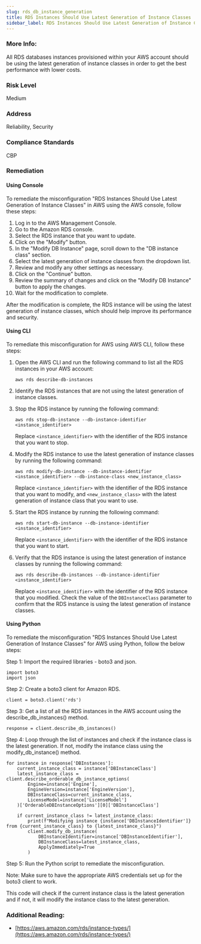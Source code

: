 ```yaml
---
slug: rds_db_instance_generation
title: RDS Instances Should Use Latest Generation of Instance Classes
sidebar_label: RDS Instances Should Use Latest Generation of Instance Classes
---
```


### More Info:

All RDS databases instances provisioned within your AWS account should be using the latest generation of instance classes in order to get the best performance with lower costs.

### Risk Level

Medium

### Address

Reliability, Security

### Compliance Standards

CBP

### Remediation

#### Using Console

To remediate the misconfiguration "RDS Instances Should Use Latest Generation of Instance Classes" in AWS using the AWS console, follow these steps:

1. Log in to the AWS Management Console.
2. Go to the Amazon RDS console.
3. Select the RDS instance that you want to update.
4. Click on the "Modify" button.
5. In the "Modify DB Instance" page, scroll down to the "DB instance class" section.
6. Select the latest generation of instance classes from the dropdown list.
7. Review and modify any other settings as necessary.
8. Click on the "Continue" button.
9. Review the summary of changes and click on the "Modify DB Instance" button to apply the changes.
10. Wait for the modification to complete. 

After the modification is complete, the RDS instance will be using the latest generation of instance classes, which should help improve its performance and security.

#### Using CLI

To remediate this misconfiguration for AWS using AWS CLI, follow these steps:

1. Open the AWS CLI and run the following command to list all the RDS instances in your AWS account:

   ```
   aws rds describe-db-instances
   ```

2. Identify the RDS instances that are not using the latest generation of instance classes.

3. Stop the RDS instance by running the following command:

   ```
   aws rds stop-db-instance --db-instance-identifier <instance_identifier>
   ```

   Replace `<instance_identifier>` with the identifier of the RDS instance that you want to stop.

4. Modify the RDS instance to use the latest generation of instance classes by running the following command:

   ```
   aws rds modify-db-instance --db-instance-identifier <instance_identifier> --db-instance-class <new_instance_class>
   ```

   Replace `<instance_identifier>` with the identifier of the RDS instance that you want to modify, and `<new_instance_class>` with the latest generation of instance class that you want to use.

5. Start the RDS instance by running the following command:

   ```
   aws rds start-db-instance --db-instance-identifier <instance_identifier>
   ```

   Replace `<instance_identifier>` with the identifier of the RDS instance that you want to start.

6. Verify that the RDS instance is using the latest generation of instance classes by running the following command:

   ```
   aws rds describe-db-instances --db-instance-identifier <instance_identifier>
   ```

   Replace `<instance_identifier>` with the identifier of the RDS instance that you modified. Check the value of the `DBInstanceClass` parameter to confirm that the RDS instance is using the latest generation of instance classes.

#### Using Python

To remediate the misconfiguration "RDS Instances Should Use Latest Generation of Instance Classes" for AWS using Python, follow the below steps:

Step 1: Import the required libraries - boto3 and json.

```
import boto3
import json
```

Step 2: Create a boto3 client for Amazon RDS.

```
client = boto3.client('rds')
```

Step 3: Get a list of all the RDS instances in the AWS account using the describe_db_instances() method.

```
response = client.describe_db_instances()
```

Step 4: Loop through the list of instances and check if the instance class is the latest generation. If not, modify the instance class using the modify_db_instance() method.

```
for instance in response['DBInstances']:
    current_instance_class = instance['DBInstanceClass']
    latest_instance_class = client.describe_orderable_db_instance_options(
        Engine=instance['Engine'],
        EngineVersion=instance['EngineVersion'],
        DBInstanceClass=current_instance_class,
        LicenseModel=instance['LicenseModel']
    )['OrderableDBInstanceOptions'][0]['DBInstanceClass']
    
    if current_instance_class != latest_instance_class:
        print(f"Modifying instance {instance['DBInstanceIdentifier']} from {current_instance_class} to {latest_instance_class}")
        client.modify_db_instance(
            DBInstanceIdentifier=instance['DBInstanceIdentifier'],
            DBInstanceClass=latest_instance_class,
            ApplyImmediately=True
        )
```

Step 5: Run the Python script to remediate the misconfiguration.

Note: Make sure to have the appropriate AWS credentials set up for the boto3 client to work.

This code will check if the current instance class is the latest generation and if not, it will modify the instance class to the latest generation.

### Additional Reading:

- [https://aws.amazon.com/rds/instance-types/](https://aws.amazon.com/rds/instance-types/) 

